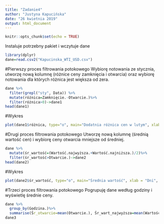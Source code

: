 ```yaml
---
title: "Zadanie4"
author: "Justyna Kapucińska"
date: "26 kwietnia 2019"
output: html_document
---
```


```r
knitr::opts_chunk$set(echo = TRUE)
```
Instaluje potrzebny pakiet i wczytuje dane
```r
library(dplyr)
dane=read.csv2("Kapucinska_WTI_USD.csv")
```

#Pierwszy proces filtrowania potokowego
Wybiorę notowania ze stycznia, utworzę nową kolumnę (różnice ceny zamknięcia i otwarcia) oraz wybiorę notowania dla których różnica jest większa od zera.
```r
dane %>%
  filter(grepl("sty", Data)) %>%
  mutate(różnica=Zamknięcie.-Otwarcie.)%>%
  filter(różnica>0)->dane1
head(dane1)
```

#Wykres
```r
plot(dane1$różnica, type="o", main="Dodatnia różnica cen w lutym", xlab = "Dni", ylab="Różnica")
```

#Drugi proces filtrowania potokowego
Utworzę nową kolumnę (średnią wartość cen) i wybiorę ceny otwarcia mniejsze od średniej.
```r
dane %>%
  mutate(śr_wartość=(Wartość.najwyższa.+Wartość.najniższa.)/2)%>%
  filter(śr_wartość>Otwarcie.)->dane2
head(dane2)
```

#Wykres
```r
plot(dane2$śr_wartość, type="o", main="Średnia wartość", xlab = "Dni", ylab="Wartość")
```

#Trzeci proces filtrowania potokowego
Pogrupuję dane według godziny i wyświetlę średnie ceny.
```r
dane %>%
  group_by(Godzina.)%>%
  summarise(Śr_otwarcie=mean(Otwarcie.), Śr_wart_najwyższa=mean(Wartość.najwyższa.), Śr_wart_najniższa=mean(Wartość.najniższa.), Śr_zamknięcie=mean(Zamknięcie.))->dane3
dane3
```
